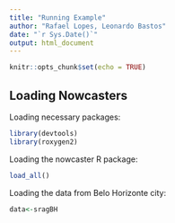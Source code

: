```yaml
---
title: "Running Example"
author: "Rafael Lopes, Leonardo Bastos"
date: "`r Sys.Date()`"
output: html_document
---
```


```r
knitr::opts_chunk$set(echo = TRUE)
```

## Loading Nowcasters

Loading necessary packages:

```r
library(devtools)
library(roxygen2)
```

Loading the nowcaster R package:

```r
load_all()
```

Loading the data from Belo Horizonte city:

```r
data<-sragBH
```



